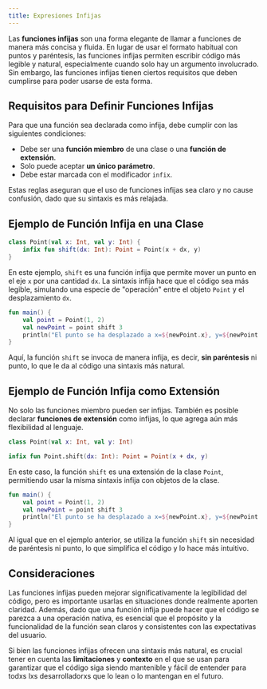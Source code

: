 ```yaml
---
title: Expresiones Infijas
---
```



<ReadingTime />

Las **funciones infijas** son una forma elegante de llamar a funciones de manera más concisa y fluida. En lugar de usar el formato habitual con puntos y paréntesis, las funciones infijas permiten escribir código más legible y natural, especialmente cuando solo hay un argumento involucrado. Sin embargo, las funciones infijas tienen ciertos requisitos que deben cumplirse para poder usarse de esta forma.

## Requisitos para Definir Funciones Infijas

Para que una función sea declarada como infija, debe cumplir con las siguientes condiciones:

- Debe ser una **función miembro** de una clase o una **función de extensión**.
- Solo puede aceptar **un único parámetro**.
- Debe estar marcada con el modificador `infix`.

Estas reglas aseguran que el uso de funciones infijas sea claro y no cause confusión, dado que su sintaxis es más relajada.

## Ejemplo de Función Infija en una Clase

```kotlin
class Point(val x: Int, val y: Int) {
    infix fun shift(dx: Int): Point = Point(x + dx, y)
}
```

En este ejemplo, `shift` es una función infija que permite mover un punto en el eje `x` por una cantidad `dx`. La sintaxis infija hace que el código sea más legible, simulando una especie de "operación" entre el objeto `Point` y el desplazamiento `dx`.

```kotlin
fun main() {
    val point = Point(1, 2)
    val newPoint = point shift 3
    println("El punto se ha desplazado a x=${newPoint.x}, y=${newPoint.y}")
}
```

Aquí, la función `shift` se invoca de manera infija, es decir, **sin paréntesis** ni punto, lo que le da al código una sintaxis más natural.

## Ejemplo de Función Infija como Extensión

No solo las funciones miembro pueden ser infijas. También es posible declarar **funciones de extensión** como infijas, lo que agrega aún más flexibilidad al lenguaje.

```kotlin
class Point(val x: Int, val y: Int)

infix fun Point.shift(dx: Int): Point = Point(x + dx, y)
```

En este caso, la función `shift` es una extensión de la clase `Point`, permitiendo usar la misma sintaxis infija con objetos de la clase.

```kotlin
fun main() {
    val point = Point(1, 2)
    val newPoint = point shift 3
    println("El punto se ha desplazado a x=${newPoint.x}, y=${newPoint.y}")
}
```

Al igual que en el ejemplo anterior, se utiliza la función `shift` sin necesidad de paréntesis ni punto, lo que simplifica el código y lo hace más intuitivo.

## Consideraciones

Las funciones infijas pueden mejorar significativamente la legibilidad del código, pero es importante usarlas en situaciones donde realmente aporten claridad. Además, dado que una función infija puede hacer que el código se parezca a una operación nativa, es esencial que el propósito y la funcionalidad de la función sean claros y consistentes con las expectativas del usuario.

Si bien las funciones infijas ofrecen una sintaxis más natural, es crucial tener en cuenta las **limitaciones** y **contexto** en el que se usan para garantizar que el código siga siendo mantenible y fácil de entender para todxs lxs desarrolladorxs que lo lean o lo mantengan en el futuro.